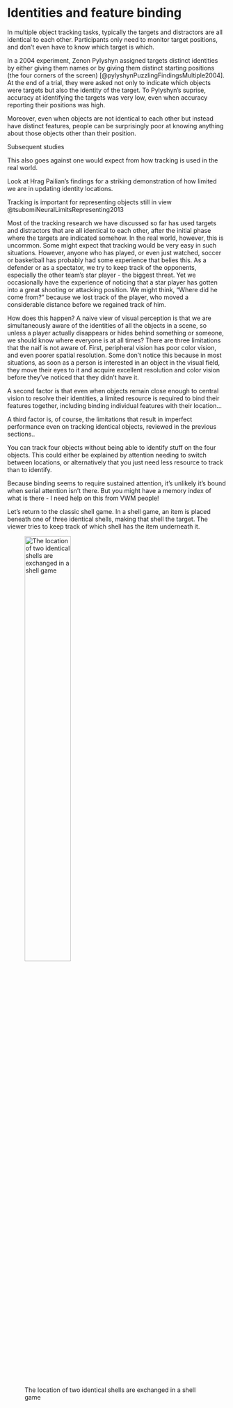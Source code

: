# Identities and feature binding

In multiple object tracking tasks, typically the targets and distractors are all identical to each other. Participants only need to monitor target positions, and don't even have to know which target is which.

In a 2004 experiment, Zenon Pylyshyn assigned targets distinct identities by either giving them names or by giving them distinct starting positions (the four corners of the screen) [@pylyshynPuzzlingFindingsMultiple2004]. At the end of a trial, they were asked not only to indicate which objects were targets but also the identity of the target. To Pylyshyn's suprise, accuracy at identifying the targets was very low, even when accuracy reporting their positions was high.

Moreover, even when objects are not identical to each other but instead have distinct features, people can be surprisingly poor at knowing anything about those objects other than their position. 

Subsequent studies

This also goes against one would expect from how tracking is used in the real world.

Look at Hrag Pailian's findings for a striking demonstration of how limited we are in updating identity locations.

Tracking is important for representing objects still in view @tsubomiNeuralLimitsRepresenting2013

Most of the tracking research we have discussed so far has used targets and distractors that are all identical to each other, after the initial phase where the targets are indicated somehow. In the real world, however, this is uncommon. Some might expect that tracking would be very easy in such situations. However, anyone who has played, or even just watched, soccer or basketball has probably had some experience that belies this. As a defender or as a spectator, we try to keep track of the opponents, especially the other team's star player - the biggest threat. Yet we occasionally have the experience of noticing that a star player has gotten into a great shooting or attacking position. We might think, "Where did he come from?" because we lost track of the player, who moved a considerable distance before we regained track of him.

How does this happen? A naive view of visual perception is that we are simultaneously aware of the identities of all the objects in a scene, so unless a player actually disappears or hides behind something or someone, we should know where everyone is at all times? There are three limitations that the naif is not aware of. First, peripheral vision has poor color vision, and even poorer spatial resolution. Some don't notice this because in most situations, as soon as a person is interested in an object in the visual field, they move their eyes to it and acquire excellent resolution and color vision before they've noticed that they didn't have it. 

A second factor is that even when objects remain close enough to central vision to resolve their identities, a limited resource is required to bind their features together, including binding individual features with their location... 

A third factor is, of course, the limitations that result in imperfect performance even on tracking identical objects, reviewed in the previous sections..

You can track four objects without being able to identify stuff on the four objects. This could either be explained by attention needing to switch between locations, or alternatively that you just need less resource to track than to identify.

Because binding seems to require sustained attention, it’s unlikely it’s bound when serial attention isn’t there. But you might have a memory index of what is there - I need help on this from VWM people!

<!--  Thus, even if one would like to know where Stephen Curry is on the court at all times, one certainly can't  -->

<!-- ## Configurations and 

Most models of tracking have assumed that people track only the targets, and track them without reference to the positions of any other objects. We know from other areas of research, however, that people rapidly extract that spatial layout or configuration of the objects in a scene. Some research has indicated that configural information is also used for tracking.


Because binding seems to require sustained attention, it’s unlikely it’s bound when serial attention isn’t there. But you might have a memory index of what is there - I need help on this from VWM people!

Linares et al. ()
-->

Let's return to the classic shell game. In a shell game, an item is placed beneath one of three identical shells, making that shell the target. The viewer tries to keep track of which shell has the item underneath it. 
 <!-- insert Conversation article text-->

![The location of two identical shells are exchanged in a shell game](imagesForRmd/shellGame.png){width=50%} 



